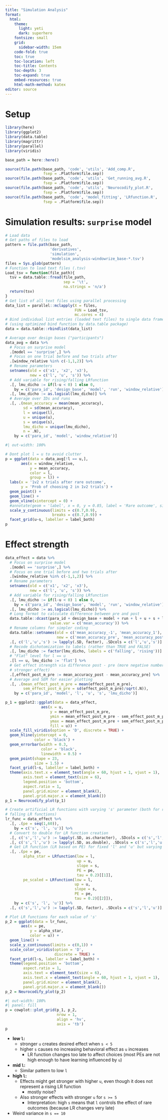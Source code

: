 ```yaml
---
title: "Simulation Analysis"
format: 
  html:
    theme:
      light: yeti
      dark: superhero
    fontsize: small
    grid:
      sidebar-width: 15em
    code-fold: true
    toc: true
    toc-location: left
    toc-title: Contents
    toc-depth: 3
    toc-expand: true
    embed-resources: true
    html-math-method: katex
editor: source
---
```


# Setup

```r
library(here)
library(ggplot2)
library(data.table)
library(magrittr)
library(parallel)
library(viridis)

base_path = here::here()

source(file.path(base_path, 'code', 'utils', 'Add_comp.R',
                 fsep = .Platform$file.sep))
source(file.path(base_path, 'code', 'utils', 'Get_running_avg.R',
                 fsep = .Platform$file.sep))
source(file.path(base_path, 'code', 'utils', 'Neurocodify_plot.R',
                 fsep = .Platform$file.sep))
source(file.path(base_path, 'code', 'model_fitting', 'LRfunction.R',
                 fsep = .Platform$file.sep))
```

# Simulation results: `surprise` model

```r
# Load data
# Get paths of files to load
pattern = file.path(base_path,
                    'derivatives',
                    'simulation',
                    'modelsim_analysis-windowrize_base-*.tsv')
files = Sys.glob(pattern)
# Function to load text files (.tsv)
Load_tsv = function(file_path){
  tsv = data.table::fread(file_path,
                          sep = '\t',
                          na.strings = 'n/a')
  return(tsv)
}
# Get list of all text files using parallel processing
data_list = parallel::mclapply(X = files,
                               FUN = Load_tsv,
                               mc.cores = 4)
# Bind individual list entries (loaded text files) to single data frame
# (using optimized bind function by data.table package)
data = data.table::rbindlist(data_list)
```

```r
# Average over design bases ("participants")
data_avg = data %>%
  # Focus on surprise model
  .[model == 'surprise',] %>%
  # Focus on one trial before and two trials after
  .[window_relative %in% c(-1,1,2)] %>%
  # Rename parameters
  setnames(old = c('x1', 'x2', 'x3'),
           new = c('l', 'u', 's')) %>%
  # Add variable for rising/falling LRfunction
  .[, lmu_dicho := if(l-u < 0) 1 else 0,
    by = c('para_id', 'design_base', 'model', 'run', 'window_relative')] %>%
  .[, lmu_dicho := as.logical(lmu_dicho)] %>%
  # Average over IDs and runs
  .[, .(mean_accuracy = mean(mean_accuracy),
        sd = sd(mean_accuracy),
        l = unique(l),
        u = unique(u),
        s = unique(s),
        lmu_dicho = unique(lmu_dicho),
        n = .N),
    by = c('para_id', 'model', 'window_relative')]

```

```r
#| out-width: 100%

# Dont plot l = u to avoid clutter
p = ggplot(data = data_avg[!l == u,],
       aes(x = window_relative,
           y = mean_accuracy,
           color = l,
           group = l)) +
  labs(x = '1v2 x trials after rare outcome',
       y = 'Prob of choosing 2 in 1v2 trials') +
  geom_point() +
  geom_line() +
  geom_vline(xintercept = 0) +
  #annotate(geom = 'label', x = 0, y = 0.85, label = 'Rare outcome', size = 3) +
  scale_y_continuous(limits = c(0.7,0.9),
                     breaks = c(0.7,0.9)) +
  facet_grid(u~s, labeller = label_both)
p
```

# Effect strength 

```r
data_effect = data %>%
  # Focus on surprise model
  .[model == 'surprise',] %>%
  # Focus on one trial before and two trials after
  .[window_relative %in% c(-1,1,2)] %>%
  # Rename parameters
  setnames(old = c('x1', 'x2', 'x3'),
           new = c('l', 'u', 's')) %>%
  # Add variable for rising/falling LRfunction
  .[, lmu_dicho := if(l-u < 0) 1 else 0,
    by = c('para_id', 'design_base', 'model', 'run', 'window_relative')] %>%
  .[, lmu_dicho := as.logical(lmu_dicho)] %>%
  # Long format to calculate difference between pre and post
  data.table::dcast(para_id + design_base + model + run + l + u + s + lmu_dicho ~ paste0('mean_accuracy_', window_relative),
                    value.var = c('mean_accuracy')) %>%
  # Rename columns for simpler coding
  data.table::setnames(old = c('mean_accuracy_-1', 'mean_accuracy_1'),
                       new = c('mean_accuracy_pre', 'mean_accuracy_post')) %>%
  .[, c('l','u','s') := lapply(.SD, factor), .SDcols = c('l','u','s')] %>%
  # Recode dichotomization to labels (rather than TRUE and FALSE)
  .[, lmu_dicho := factor(lmu_dicho, labels = c('falling', 'rising'))] %>%
  # "Flat" level for l == u
  .[l == u, lmu_dicho := 'flat'] %>%
  # Get effect strength via difference post - pre (more negative numbers mean
  # stronger effect)
  .[,effect_post_m_pre := mean_accuracy_post - mean_accuracy_pre] %>%
  # Average and SEM for easier plotting
  .[, .(mean_effect_post_m_pre = mean(effect_post_m_pre),
        sem_effect_post_m_pre = sd(effect_post_m_pre)/sqrt(.N)),
    by = c('para_id', 'model', 'l', 'u', 's', 'lmu_dicho')]
```

```r
p_1 = ggplot2::ggplot(data = data_effect,
                aes(x = u,
                    y = mean_effect_post_m_pre,
                    ymin = mean_effect_post_m_pre - sem_effect_post_m_pre,
                    ymax = mean_effect_post_m_pre + sem_effect_post_m_pre,
                    fill = u)) +
  scale_fill_viridis(option = 'D', discrete = TRUE) +
  geom_hline(yintercept = 0,
             color = 'black') +
  geom_errorbar(width = 0.3,
                color = 'black',
                linewidth = 0.5) +
  geom_point(shape = 23,
             size = 1.5) +
  facet_grid(l~s, labeller = label_both) +
  theme(axis.text.x = element_text(angle = 60, hjust = 1, vjust = 1),
        axis.text = element_text(size = 6),
        legend.position = 'bottom',
        aspect.ratio = 1,
        panel.grid.minor = element_blank(),
        panel.grid.major.x = element_blank())
p_1 = Neurocodify_plot(p_1)
```

```r
# Create artificial LR functions with varying 's' parameter (both for rising and
# falling LR functions)
lr_func = data_effect %>%
  .[, .(pe = seq(1,60)),
    by = c('s', 'l', 'u')] %>%
  # Convert to double for LR function creation 
  .[, c('s','l','u') := lapply(.SD, as.character), .SDcols = c('s','l','u')] %>%
  .[, c('s','l','u') := lapply(.SD, as.double), .SDcols = c('s','l','u')] %>%
  # Get LR function (LR based on PE) for fixed 'l' and 'u' but varying 's'
  .[, .(pe = pe,
        alpha_star = LRfunction(low = l,
                                up = u,
                                slope = s,
                                PE = pe,
                                tau = 0.2)[[1]],
        pe_scaled = LRfunction(low = l,
                               up = u,
                               slope = s,
                               PE = pe,
                               tau = 0.2)[[2]]),
    by = c('s', 'l', 'u')] %>%
  .[, c('s','l','u') := lapply(.SD, factor), .SDcols = c('s','l','u')]

# Plot LR functions for each value of 's'
p_2 = ggplot(data = lr_func,
       aes(x = pe,
           y = alpha_star,
           color = u)) +
  geom_line() +
  scale_y_continuous(limits = c(0,1)) +
  scale_color_viridis(option = 'D',
                      discrete = TRUE) +
  facet_grid(l~s, labeller = label_both) +
  theme(legend.position = 'bottom',
        aspect.ratio = 1,
        axis.text = element_text(size = 6),
        axis.text.x = element_text(angle = 60, hjust = 1, vjust = 1),
        panel.grid.minor = element_blank(),
        panel.grid.major.x = element_blank())
p_2 = Neurocodify_plot(p_2)
```

```r
#| out-width: 100%
#| panel: fill
p = cowplot::plot_grid(p_1, p_2,
                       nrow = 1,
                       align = 'hv',
                       axis = 'tb')
p
```

- **low `l`:**
   - stronger `u` creates desired effect when `s < 5`
   - higher `s` causes no increasing behavioral effect as `u` increases
      - LR function changes too late to affect choices (most PEs are not high enough to have learning influenced by `u`)
- **mid `l`:**
   - Similar pattern to low `l`
- **high `l`:**
   - Effects might get stronger with higher `u`, even though it does not represent a rising LR function
      - mostly noise?
   - Also stronger effects with stronger `u` for `s >= 5`
      - Interpretation: high `s` means that `l` controls the effect of rare outcomes (because LR changes very late)
- Weird variance in `s == 10`
